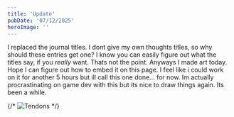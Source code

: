 ```yaml
---
title: 'Update'
pubDate: '07/12/2025'
heroImage: ''
---
```


I replaced the journal titles. I dont give my own thoughts titles, so why should these entries get one? I know you can easily figure out what the titles say, if you *really* want. Thats not the point. Anyways I made art today. Hope I can figure out how to embed it on this page. I feel like i could work on it for another 5 hours but ill call this one done... for now. Im actually procrastinating on game dev with this but its nice to draw things again. Its been a while.

{/* <span class="spoiler-image-wrapper">
	<span class="spoiler-image"> ![Tendons](../../../public/images/art/tendons.jpg) </span>
</span> */}